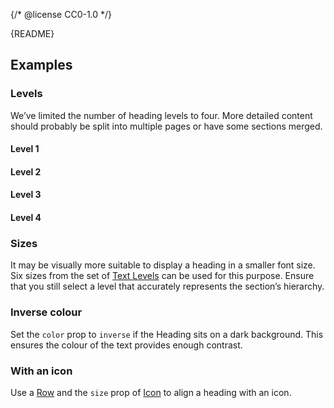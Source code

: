 {/* @license CC0-1.0 */}


<Meta of={HeadingStories} />

<Markdown>{README}</Markdown>

<Primary />

<Controls />

## Examples

### Levels

We’ve limited the number of heading levels to four.
More detailed content should probably be split into multiple pages or have some sections merged.

#### Level 1

<Canvas of={HeadingStories.Level1} />

#### Level 2

<Canvas of={HeadingStories.Level2} />

#### Level 3

<Canvas of={HeadingStories.Level3} />

#### Level 4

<Canvas of={HeadingStories.Level4} />

### Sizes

It may be visually more suitable to display a heading in a smaller font size.
Six sizes from the set of [Text Levels](/docs/brand-design-tokens-typography--docs) can be used for this purpose.
Ensure that you still select a level that accurately represents the section’s hierarchy.

<Canvas of={HeadingStories.Sizes} />

### Inverse colour

Set the `color` prop to `inverse` if the Heading sits on a dark background.
This ensures the colour of the text provides enough contrast.

<Canvas of={HeadingStories.InverseColour} />

### With an icon

Use a [Row](/docs/components-layout-row--docs) and the `size` prop of [Icon](/docs/components-media-icon--docs) to align a heading with an icon.

<Canvas of={HeadingStories.WithIcon} />
